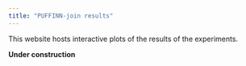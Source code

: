 ```yaml
---
title: "PUFFINN-join results"
---
```


This website hosts interactive plots of the results of the experiments.

**Under construction**

